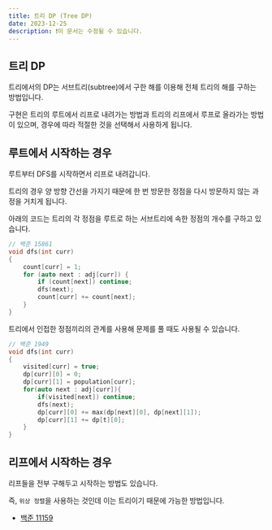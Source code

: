 ```yaml
---
title: 트리 DP (Tree DP)
date: 2023-12-25
description: ❗이 문서는 수정될 수 있습니다.
---
```


## 트리 DP

트리에서의 DP는 서브트리(subtree)에서 구한 해를 이용해 전체 트리의 해를 구하는 방법입니다.

구현은 트리의 루트에서 리프로 내려가는 방법과 트리의 리프에서 루프로 올라가는 방법이 있으며, 경우에 따라 적절한 것을 선택해서 사용하게 됩니다.

## 루트에서 시작하는 경우

루트부터 DFS를 시작하면서 리프로 내려갑니다.

트리의 경우 양 방향 간선을 가지기 때문에 한 번 방문한 정점을 다시 방문하지 않는 과정을 거치게 됩니다.

아래의 코드는 트리의 각 정점을 루트로 하는 서브트리에 속한 정점의 개수를 구하고 있습니다.

```cpp
// 백준 15861
void dfs(int curr)
{
    count[curr] = 1;
    for (auto next : adj[curr]) {
        if (count[next]) continue;
        dfs(next);
        count[curr] += count[next];
    }
}
```

트리에서 인접한 정점끼리의 관계를 사용해 문제를 풀 때도 사용될 수 있습니다.

```cpp
// 백준 1949
void dfs(int curr)
{
    visited[curr] = true;
    dp[curr][0] = 0;
    dp[curr][1] = population[curr];
    for(auto next : adj[curr]){
        if(visited[next]) continue;
        dfs(next);
        dp[curr][0] += max(dp[next][0], dp[next][1]);
        dp[curr][1] += dp[t][0];
    }
}
```

## 리프에서 시작하는 경우

리프들을 전부 구해두고 시작하는 방법도 있습니다.

즉, `위상 정렬`을 사용하는 것인데 이는 트리이기 때문에 가능한 방법입니다.

- [백준 11159](https://www.acmicpc.net/problem/11159)

